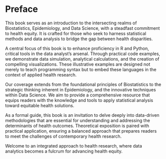 # Preface {.unnumbered}

This book serves as an introduction to the intersecting realms of Biostatistics, Epidemiology, and Data Science, with a steadfast commitment to health equity. It is crafted for those who seek to harness statistical methods and data analysis to bridge the gap between health disparities.

A central focus of this book is to enhance proficiency in R and Python, critical tools in the data analyst's arsenal. Through practical code examples, we demonstrate data simulation, analytical calculations, and the creation of compelling visualizations. These illustrative examples are designed not merely to teach programming syntax but to embed these languages in the context of applied health research.

Our coverage extends from the foundational principles of Biostatistics to the strategic thinking inherent in Epidemiology, and the innovative techniques within Data Science. We aim to provide a comprehensive resource that equips readers with the knowledge and tools to apply statistical analysis toward equitable health solutions.

As a formal guide, this book is an invitation to delve deeply into data-driven methodologies that are essential for understanding and addressing the determinants of health outcomes. Theoretical exposition is paired with practical application, ensuring a balanced approach that prepares readers to meet the challenges of contemporary health research.

Welcome to an integrated approach to health research, where data analytics becomes a fulcrum for advancing health equity.


